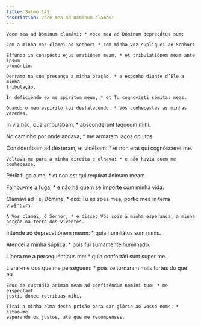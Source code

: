 ```yaml
---
title: Salmo 141
description: Voce mea ad Dominum clamavi
---
```


<div class="side-by-side not-content">

    Voce mea ad Dóminum clamávi: * voce mea ad Dóminum deprecátus sum:

    Com a minha voz clamei ao Senhor: * com minha voz supliquei ao Senhor:

    Effúndo in conspéctu ejus oratiónem meam, * et tribulatiónem meam ante ipsum
    pronúntio.

    Derramo na sua presença a minha oração, * e exponho diante d’Ele a minha
    tribulação.

    In deficiéndo ex me spíritum meum, * et Tu cognovísti sémitas meas.

    Quando o meu espírito foi desfalecendo, * Vós conhecestes as minhas veredas.
  </span>

In via hac, qua ambulábam, * abscondérunt láqueum mihi.

No caminho por onde andava, * me armaram laços ocultos.

  <span>
    Considerábam ad déxteram, et vidébam: * et non erat qui cognósceret me.

    Voltava-me para a minha direita e olhava: * e não havia quem me conhecesse.
  </span>

Périit fuga a me, * et non est qui requírat ánimam meam.

Falhou-me a fuga, * e não há quem se importe com minha vida.

  <span>
    Clamávi ad Te, Dómine, * dixi: Tu es spes mea, pórtio mea in terra
    vivéntium.

    A Vós clamei, ó Senhor, * e disse: Vós sois a minha esperança, a minha
    porção na terra dos viventes.
  </span>

Inténde ad deprecatiónem meam: * quia humiliátus sum nimis.

Atendei à minha súplica: * pois fui sumamente humilhado.

Líbera me a persequéntibus me: * quia confortáti sunt super me.

  <span>
    Livrai-me dos que me perseguem: * pois se tornaram mais fortes do que eu.

    Educ de custódia ánimam meam ad confiténdum nómini tuo: * me exspéctant
    justi, donec retríbuas mihi.

    Tirai a minha alma desta prisão para dar glória ao vosso nome: * estão-me
    esperando os justos, até que me recompenses.

</div>
